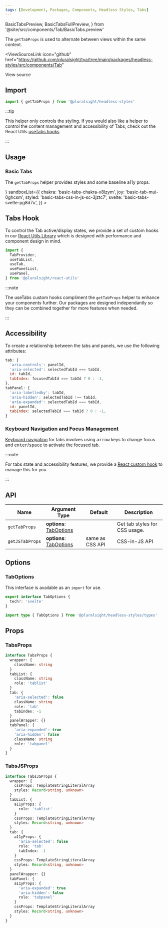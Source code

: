 ```yaml
---
tags: [Development, Packages, Components, Headless Styles, Tabs]
---
```


<!-- TODO: As of 2.0.0-beta.17 live-codeblock do not support imports. -->
<!-- Keep an eye out so we can kill the components we are importing in. -->
<!-- https://docusaurus.io/docs/markdown-features/code-blocks#imports -->

  BasicTabsPreview,
  BasicTabsFullPreview,
} from '@site/src/components/Tab/BasicTabs.preview'

The `getTabProps` is used to alternate between views within the same context.

<ViewSourceLink
  icon="github"
  href="https://github.com/pluralsight/tva/tree/main/packages/headless-styles/src/components/Tab"
>
  View source
</ViewSourceLink>

## Import

```javascript
import { getTabProps } from '@pluralsight/headless-styles'
```

:::tip

This helper only controls the styling. If you would also like a helper to control the content management and accessibility of Tabs, check out the React Utils [useTabs hooks](../react-utils/use-tabs.mdx)

:::

## Usage

### Basic Tabs

The `getTabProps` helper provides styles and some baseline a11y props.

<BasicTabs />
<LiveExampleTabs
  fullCode={<BasicTabsFullPreview />}
  sandboxList={{
    chakra: 'basic-tabs-chakra-x8lzym',
    joy: 'basic-tab-mui-0ghcsm',
    styled: 'basic-tabs-css-in-js-sc-3jztc7',
    svelte: 'basic-tabs-svelte-pg8d7u',
  }}
>
  <BasicTabsPreview />
</LiveExampleTabs>

## Tabs Hook

To control the Tab active/display states, we provide a set of custom hooks in our [React Utils Library](../react-utils/use-tabs.mdx) which is designed with performance and component design in mind.

```js
import {
  TabProvider,
  useTabList,
  useTab,
  usePanelList,
  usePanel,
} from '@pluralsight/react-utils'
```

:::note

The useTabs custom hooks compliment the `getTabProps` helper to enhance your components further. Our packages are designed independantly so they can be combined together for more features when needed.

:::

## Accessibility

To create a relationship between the tabs and panels, we use the following attributes:

```js
tab: {
  'aria-controls': panelId,
  'aria-selected': selectedTabId === tabId,
  id: tabId,
  tabIndex: focusedTabId === tabId ? 0 : -1,
},
tabPanel: {
  'aria-labelledby': tabId,
  'aria-hidden': selectedTabId !== tabId,
  'aria-expanded': selectedTabId === tabId,
  id: panelId,
  tabIndex: selectedTabId === tabId ? 0 : -1,
}

```

### Keyboard Navigation and Focus Management

[Keyboard navigation](https://developer.mozilla.org/en-US/docs/Web/Accessibility/ARIA/Roles/tablist_role#keyboard_interactions)
for tabs involves using <kbd>arrow</kbd> keys to change focus and <kbd>enter</kbd>/<kbd>space</kbd> to activate the focused tab.

:::note

For tabs state and accessibility features, we provide a [React custom hook](../react-utils/use-tabs.mdx) to manage this for you.

:::

## API

| Name            | Argument Type                          | Default         | Description                   |
| --------------- | -------------------------------------- | --------------- | ----------------------------- |
| `getTabProps`   | **options**: [TabOptions](#taboptions) |                 | Get tab styles for CSS usage. |
| `getJSTabProps` | **options**: [TabOptions](#taboptions) | same as CSS API | CSS-in-JS API                 |

## Options

### TabOptions

This interface is available as an `import` for use.

```typescript
export interface TabOptions {
  tech?: 'svelte'
}
```

```typescript title="Import example"
import type { TabOptions } from '@pluralsight/headless-styles/types'
```

## Props

### TabsProps

```typescript
interface TabsProps {
  wrapper: {
    className: string
  }
  tabList: {
    className: string
    role: 'tablist'
  }
  tab: {
    'aria-selected': false
    className: string
    role: 'tab'
    tabIndex: -1
  }
  panelWrapper: {}
  tabPanel: {
    'aria-expanded': true
    'aria-hidden': false
    className: string
    role: 'tabpanel'
  }
}
```

### TabsJSProps

```typescript
interface TabsJSProps {
  wrapper: {
    cssProps: TemplateStringLiteralArray
    styles: Record<string, unknown>
  }
  tabList: {
    a11yProps: {
      role: 'tablist'
    }
    cssProps: TemplateStringLiteralArray
    styles: Record<string, unknown>
  }
  tab: {
    a11yProps: {
      'aria-selected': false
      role: 'tab'
      tabIndex: -1
    }
    cssProps: TemplateStringLiteralArray
    styles: Record<string, unknown>
  }
  panelWrapper: {}
  tabPanel: {
    a11yProps: {
      'aria-expanded': true
      'aria-hidden': false
      role: 'tabpanel'
    }
    cssProps: TemplateStringLiteralArray
    styles: Record<string, unknown>
  }
}
```
